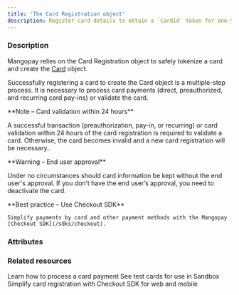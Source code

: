 ```yaml
---
title: 'The Card Registration object'
description: Register card details to obtain a `CardId` token for one-time, recurring, or preauthorized card payments
---
```



### Description

Mangopay  relies on the Card Registration object to safely tokenize a card and create the [Card](/api-reference/cards/card-object) object.  

Successfully registering a card to create the Card object is a multiple-step process. It is necessary to process card payments (direct, preauthorized, and recurring card pay-ins) or validate the card.  

<Note>  
**Note – Card validation within 24 hours** 
  
A successful transaction (preauthorization, pay-in, or recurring) or card validation within 24 hours of the card registration is required to validate a card. Otherwise, the card becomes invalid and a new card registration will be necessary..  
</Note>  

<Warning>  
**Warning – End user approval** 
  
Under no circumstances should card information be kept without the end user's approval. If you don’t have the end user’s approval, you need to deactivate the card.  
</Warning>  

<Tip>
    **Best practice – Use Checkout SDK**

    Simplify payments by card and other payment methods with the Mangopay [Checkout SDK](/sdks/checkout).
</Tip>

### Attributes  

<Id3 />  

<Tag4 />  

<CreationDate />  

<UserId1 />  

<AccessKey />  

<PreregistrationData />  

<RegistrationData />  

<CardId1 />  

<CardType2 />  

<CardRegistrationURL />  

<ResultCode />  

<ResultMessage />  

<Currency17 />  

<Status4 />

### Related resources

<CardGroup cols={2}>
<Card
    title="How to"
    href="/how-to/process-card-payment"
>
    Learn how to process a card payment
</Card>
<Card
    title="Testing"
    href="/testing/payment-methods"
>
    See test cards for use in Sandbox
</Card>
<Card
    title="Checkout SDK"
    href="/sdks/checkout"
>
    Simplify card registration with Checkout SDK for web and mobile
</Card>
</CardGroup>